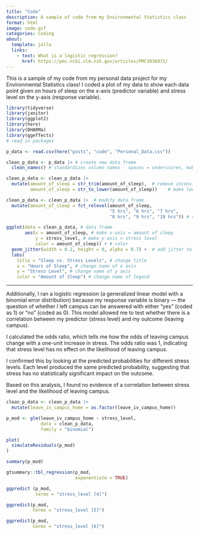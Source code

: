 ```yaml
---
title: "Code"
description: A sample of code from my Environmental Statistics class
format: html
image: code.gif
categories: Coding 
about: 
  template: jolla
  links:
    - text: What is a logistic regression?
      href: https://pmc.ncbi.nlm.nih.gov/articles/PMC3936971/
---
```


This is a sample of my code from my personal data project for my Environmental Statistics class! I coded a plot of my data to show each data point given on hours of sleep on the x-axis (predictor variable) and stress level on the y-axis (response variable).



```r
library(tidyverse)
library(janitor)
library(ggplot2)
library(here)
library(DHARMa)
library(ggeffects)
# read in packages 

```

```r

p_data <- read.csv(here("posts", "code", "Personal_Data.csv"))

clean_p_data <- p_data |> # create new data frame
  clean_names() # standardizes column names - spaces = underscores, make everything lowercase

clean_p_data <- clean_p_data |> 
  mutate(amount_of_sleep = str_trim(amount_of_sleep),  # remove inconsistencies among group names 
         amount_of_sleep = str_to_lower(amount_of_sleep))    # make lowercase if needed

clean_p_data <- clean_p_data |>  # modify data frame
  mutate(amount_of_sleep = fct_relevel(amount_of_sleep, 
                                       "5 hrs", "6 hrs", "7 hrs", 
                                       "8 hrs", "9 hrs", "10 hrs")) # reorder data so that it is represented in numerical order
```



```r

ggplot(data = clean_p_data, # data frame
       aes(x = amount_of_sleep, # make x-axis = amount of sleep
           y = stress_level, # make y-axis = stress level
           color = amount_of_sleep)) + # color
  geom_jitter(width = 0.2, height = 0, alpha = 0.7) +  # add jitter to show all data points
  labs(
    title = "Sleep vs. Stress Levels", # change title
    x = "Hours of Sleep", # change name of x axis
    y = "Stress Level", # change name of y axis
    color = "Amount of Sleep") # change name of legend 

```


___


Additionally, I ran a logistic regression (a generalized linear model with a binomial error distribution) because my response variable is binary — the question of whether I left campus can be answered with either "yes" (coded as 1) or "no" (coded as 0). This model allowed me to test whether there is a correlation between my predictor (stress level) and my outcome (leaving campus).

I calculated the odds ratio, which tells me how the odds of leaving campus change with a one-unit increase in stress. The odds ratio was 1, indicating that stress level has no effect on the likelihood of leaving campus.

I confirmed this by looking at the predicted probabilities for different stress levels. Each level produced the same predicted probability, suggesting that stress has no statistically significant impact on the outcome.

Based on this analysis, I found no evidence of a correlation between stress level and the likelihood of leaving campus.


```r

clean_p_data <- clean_p_data |>
  mutate(leave_iv_campus_home = as.factor(leave_iv_campus_home))

p_mod <- glm(leave_iv_campus_home ~ stress_level,
             data = clean_p_data,
             family = "binomial")

plot(
  simulateResiduals(p_mod)
)

summary(p_mod)

gtsummary::tbl_regression(p_mod,
                          exponentiate = TRUE)

ggpredict (p_mod,
           terms = "stress_level [4]")

ggpredict(p_mod,
          terms = "stress_level [5]")

ggpredict(p_mod,
          terms = "stress_level [6]")
```


